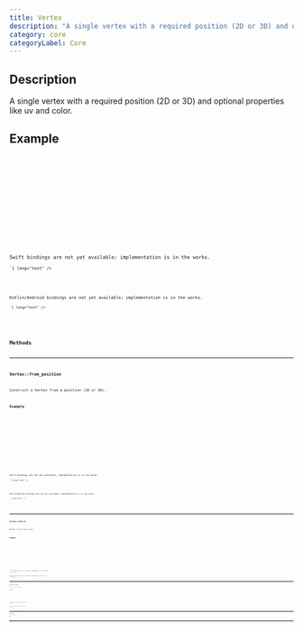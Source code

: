 ```yaml
---
title: Vertex
description: "A single vertex with a required position (2D or 3D) and optional properties like uv and color."
category: core
categoryLabel: Core
---
```



## Description

A single vertex with a required position (2D or 3D) and optional properties like uv and color.



## Example

<Tabs>

<TabItem label="Rust">
<Code
code={`
use fragmentcolor::mesh::{Vertex, Position};
let v = Vertex::from_position(Position::Pos3([0.0, 0.0, 0.0])).with_uv([0.5, 0.5]);
`}
lang="rust"
/>

</TabItem>

<TabItem label="JavaScript">
<Code
code={`
const v = Vertex.fromPosition(Position.Pos3([0.0, 0.0, 0.0])).withUv([0.5, 0.5]);
`}
lang="js"
/>

</TabItem>

<TabItem label="Python">
<Code
code={`
from fragmentcolor import {Vertex, Position}
v = Vertex.from_position(Position.Pos3([0.0, 0.0, 0.0])).with_uv([0.5, 0.5])
`}
lang="python"
/>

</TabItem>

<TabItem label="Swift">
<Aside type="caution" title="Work in progress">Swift bindings are not yet available; implementation is in the works.</Aside>
<Code
code={`
// Swift placeholder: bindings WIP

`}
lang="text"
/>

</TabItem>

<TabItem label="Kotlin">
<Aside type="caution" title="Work in progress">Kotlin/Android bindings are not yet available; implementation is in the works.</Aside>
<Code
code={`
// Kotlin placeholder: bindings WIP

`}
lang="text"
/>

</TabItem>

</Tabs>


## Methods


---

### Vertex::from_position

Construct a Vertex from a position (2D or 3D).

#### Example

<Tabs>

<TabItem label="Rust">
<Code
code={`
use fragmentcolor::mesh::{Vertex, Position};
let v = Vertex::from_position(Position::Pos2([0.0, 0.0]));
`}
lang="rust"
/>

</TabItem>

<TabItem label="JavaScript">
<Code
code={`
const v = Vertex.fromPosition(Position.Pos2([0.0, 0.0]));
`}
lang="js"
/>

</TabItem>

<TabItem label="Python">
<Code
code={`
from fragmentcolor import {Vertex, Position}
v = Vertex.from_position(Position.Pos2([0.0, 0.0]))
`}
lang="python"
/>

</TabItem>

<TabItem label="Swift">
<Aside type="caution" title="Work in progress">Swift bindings are not yet available; implementation is in the works.</Aside>
<Code
code={`
// Swift placeholder: bindings WIP

`}
lang="text"
/>

</TabItem>

<TabItem label="Kotlin">
<Aside type="caution" title="Work in progress">Kotlin/Android bindings are not yet available; implementation is in the works.</Aside>
<Code
code={`
// Kotlin placeholder: bindings WIP

`}
lang="text"
/>

</TabItem>

</Tabs>


---

### Vertex::with_uv

Attach a UV to the vertex.

#### Example

<Tabs>

<TabItem label="Rust">
<Code
code={`
use fragmentcolor::mesh::{Vertex, Position};
let v = Vertex::from_position(Position::Pos3([0.0, 0.0, 0.0])).with_uv([0.0, 1.0]);
`}
lang="rust"
/>

</TabItem>

<TabItem label="JavaScript">
<Code
code={`
const v = Vertex.fromPosition(Position.Pos3([0.0, 0.0, 0.0])).withUv([0.0, 1.0]);
`}
lang="js"
/>

</TabItem>

<TabItem label="Python">
<Code
code={`
from fragmentcolor import {Vertex, Position}
v = Vertex.from_position(Position.Pos3([0.0, 0.0, 0.0])).with_uv([0.0, 1.0])
`}
lang="python"
/>

</TabItem>

<TabItem label="Swift">
<Aside type="caution" title="Work in progress">Swift bindings are not yet available; implementation is in the works.</Aside>
<Code
code={`
// Swift placeholder: bindings WIP

`}
lang="text"
/>

</TabItem>

<TabItem label="Kotlin">
<Aside type="caution" title="Work in progress">Kotlin/Android bindings are not yet available; implementation is in the works.</Aside>
<Code
code={`
// Kotlin placeholder: bindings WIP

`}
lang="text"
/>

</TabItem>

</Tabs>


---

### Vertex::with_color

Attach a color to the vertex.

#### Example

<Tabs>

<TabItem label="Rust">
<Code
code={`
use fragmentcolor::mesh::{Vertex, Position};
let v = Vertex::from_position(Position::Pos3([0.0, 0.0, 0.0])).with_color([1.0, 0.0, 0.0, 1.0]);
`}
lang="rust"
/>

</TabItem>

<TabItem label="JavaScript">
<Code
code={`
const v = Vertex.fromPosition(Position.Pos3([0.0, 0.0, 0.0])).withColor([1.0, 0.0, 0.0, 1.0]);
`}
lang="js"
/>

</TabItem>

<TabItem label="Python">
<Code
code={`
from fragmentcolor import {Vertex, Position}
v = Vertex.from_position(Position.Pos3([0.0, 0.0, 0.0])).with_color([1.0, 0.0, 0.0, 1.0])
`}
lang="python"
/>

</TabItem>

<TabItem label="Swift">
<Aside type="caution" title="Work in progress">Swift bindings are not yet available; implementation is in the works.</Aside>
<Code
code={`
// Swift placeholder: bindings WIP

`}
lang="text"
/>

</TabItem>

<TabItem label="Kotlin">
<Aside type="caution" title="Work in progress">Kotlin/Android bindings are not yet available; implementation is in the works.</Aside>
<Code
code={`
// Kotlin placeholder: bindings WIP

`}
lang="text"
/>

</TabItem>

</Tabs>


---

### Vertex::with_property

Attach an arbitrary property to the vertex.

#### Example

<Tabs>

<TabItem label="Rust">
<Code
code={`
use fragmentcolor::mesh::{Vertex, Position, VertexValue};
let v = Vertex::from_position(Position::Pos3([0.0, 0.0, 0.0]))
    .with_property("weight", VertexValue::F32(1.0));
`}
lang="rust"
/>

</TabItem>

<TabItem label="JavaScript">
<Code
code={`
const v = Vertex.fromPosition(Position.Pos3([0.0, 0.0, 0.0]));
    .withProperty("weight", VertexValue.F32(1.0));
`}
lang="js"
/>

</TabItem>

<TabItem label="Python">
<Code
code={`
from fragmentcolor import {Vertex, Position, VertexValue}
v = Vertex.from_position(Position.Pos3([0.0, 0.0, 0.0]))
    .with_property("weight", VertexValue.F32(1.0))
`}
lang="python"
/>

</TabItem>

<TabItem label="Swift">
<Aside type="caution" title="Work in progress">Swift bindings are not yet available; implementation is in the works.</Aside>
<Code
code={`
// Swift placeholder: bindings WIP

`}
lang="text"
/>

</TabItem>

<TabItem label="Kotlin">
<Aside type="caution" title="Work in progress">Kotlin/Android bindings are not yet available; implementation is in the works.</Aside>
<Code
code={`
// Kotlin placeholder: bindings WIP

`}
lang="text"
/>

</TabItem>

</Tabs>


---

### Vertex::create_instance

Create an Instance from this Vertex by cloning all of its properties; the position is copied under `position2` or `position3`.

#### Example

<Tabs>

<TabItem label="Rust">
<Code
code={`
use fragmentcolor::mesh::{Vertex, Position};
let v = Vertex::from_position(Position::Pos2([0.0, 0.0]));
let _inst = v.create_instance();
`}
lang="rust"
/>

</TabItem>

<TabItem label="JavaScript">
<Code
code={`
const v = Vertex.fromPosition(Position.Pos2([0.0, 0.0]));
const _inst = v.createInstance();
`}
lang="js"
/>

</TabItem>

<TabItem label="Python">
<Code
code={`
from fragmentcolor import {Vertex, Position}
v = Vertex.from_position(Position.Pos2([0.0, 0.0]))
_inst = v.create_instance()
`}
lang="python"
/>

</TabItem>

<TabItem label="Swift">
<Aside type="caution" title="Work in progress">Swift bindings are not yet available; implementation is in the works.</Aside>
<Code
code={`
// Swift placeholder: bindings WIP

`}
lang="text"
/>

</TabItem>

<TabItem label="Kotlin">
<Aside type="caution" title="Work in progress">Kotlin/Android bindings are not yet available; implementation is in the works.</Aside>
<Code
code={`
// Kotlin placeholder: bindings WIP

`}
lang="text"
/>

</TabItem>

</Tabs>
